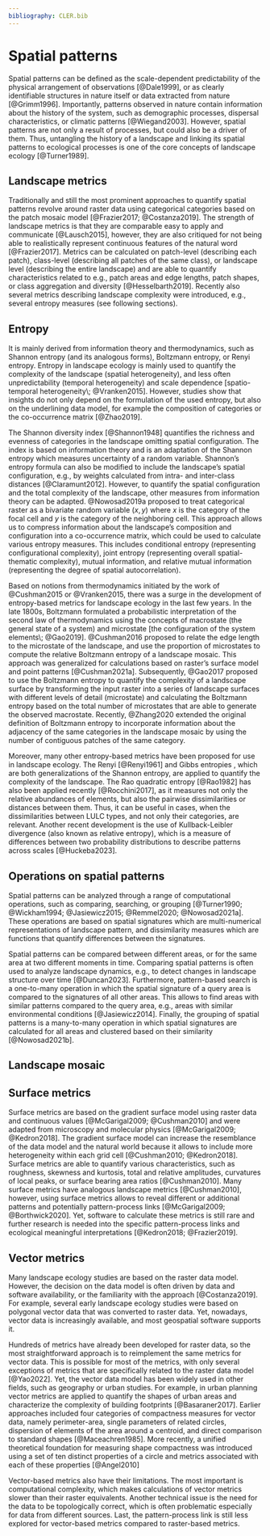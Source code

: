```yaml
---
bibliography: CLER.bib
---
```


<!-- Person responsible: Nowosad, Bosch, Hesselbarth -->

<!-- jn: should we reference software packages here (or in Software) when they implement the methods we discuss? -->
<!-- MH: I think we decided to not reference software here but in a separate section -->
<!-- MH: Alternatively, if we move the software section to the beginning, we could reference software here -->

# Spatial patterns

<!-- Spatial patterns are a fundamental concept not only in landscape ecology, but also in many other fields, such as geography, biology, urban planning, and even medical studies. -->
Spatial patterns can be defined as the scale-dependent predictability of the physical arrangement of observations [@Dale1999], or as clearly identifiable structures in nature itself or data extracted from nature [@Grimm1996].
Importantly, patterns observed in nature contain information about the history of the system, such as demographic processes, dispersal characteristics, or climatic patterns [@Wiegand2003].
However, spatial patterns are not only a result of processes, but could also be a driver of them.
Thus, untangling the history of a landscape and linking its spatial patterns to ecological processes is one of the core concepts of landscape ecology [@Turner1989].

## Landscape metrics
<!-- Hesselbarth -->

Traditionally and still the most prominent approaches to quantify spatial patterns revolve around raster data using categorical categories based on the patch mosaic model [@Frazier2017; @Costanza2019].
The strength of landscape metrics is that they are comparable easy to apply and communicate [@Lausch2015], however, they are also critiqued for not being able to realistically represent continuous features of the natural word [@Frazier2017].
Metrics can be calculated on patch-level (describing each patch), class-level (describing all patches of the same class), or landscape level (describing the entire landscape) and are able to quantify characteristics related to e.g., patch areas and edge lengths, patch shapes, or class aggregation and diversity [@Hesselbarth2019].
Recently also several metrics describing landscape complexity were introduced, e.g., several entropy measures (see following sections).

<!-- https://github.com/r-spatialecology/landcapemetrics -->
<!-- https://fragstats.org/ -->

## Entropy
<!-- Nowosad, Bosch -->

<!-- jn: should we use equations here? -->
<!-- MH: Personally, I think if possible not -->

<!-- jn: ask T. Stepinski for review of this section later -->

It is mainly derived from information theory and thermodynamics, such as Shannon entropy (and its analogous forms), Boltzmann entropy, or Renyi entropy.
Entropy in landscape ecology is mainly used to quantify the complexity of the landscape (spatial heterogeneity), and less often unpredictability (temporal heterogeneity) and scale dependence [spatio-temporal heterogeneity\; @Vranken2015].
However, studies show that insights do not only depend on the formulation of the used entropy, but also on the underlining data model, for example the composition of categories or the co-occurrence matrix [@Zhao2019].

The Shannon diversity index [@Shannon1948] quantifies the richness and evenness of categories in the landscape omitting spatial configuration.
The index is based on information theory and is an adaptation of the Shannon entropy which measures uncertainty of a random variable.
Shannon's entropy formula can also be modified to include the landscape's spatial configuration, e.g., by weights calculated from intra- and inter-class distances [@Claramunt2012].
However, to quantify the spatial configuration and the total complexity of the landscape, other measures from information theory can be adapted.
@Nowosad2019a proposed to treat categorical raster as a bivariate random variable $(x,y)$ where $x$ is the category of the focal cell and $y$ is the category of the neighboring cell.
This approach allows us to compress information about the landscape's composition and configuration into a co-occurrence matrix, which could be used to calculate various entropy measures.
This includes conditional entropy (representing configurational complexity), joint entropy (representing overall spatial-thematic complexity), mutual information, and relative mutual information (representing the degree of spatial autocorrelation).

<!-- https://github.com/r-spatialecology/landcapemetrics -->

Based on notions from thermodynamics initiated by the work of @Cushman2015 or @Vranken2015, there was a surge in the development of entropy-based metrics for landscape ecology in the last few years.
In the late 1800s, Boltzmann formulated a probabilistic interpretation of the second law of thermodynamics using the concepts of macrostate (the general state of a system) and microstate [the configuration of the system elements\; @Gao2019]. <!-- REF -->
@Cushman2016 proposed to relate the edge length to the microstate of the landscape, and use the proportion of microstates to compute the relative Boltzmann entropy of a landscape mosaic.
This approach was generalized for calculations based on raster's surface model and point patterns [@Cushman2021a].
Subsequently, @Gao2017 proposed to use the Boltzmann entropy to quantify the complexity of a landscape surface by transforming the input raster into a series of landscape surfaces with different levels of detail (microstate) and calculating the Boltzmann entropy based on the total number of microstates that are able to generate the observed macrostate.
Recently, @Zhang2020 extended the original definition of Boltzmann entropy to incorporate information about the adjacency of the same categories in the landscape mosaic by using the number of contiguous patches of the same category.

<!-- https://jakubnowosad.com/bespatial/ -->

<!--
The relations between the Shannon entropy and the Boltzmann entropy and their interpretations in landscape ecology are the subject of ongoing discussion.
@Stepinski2022 and @Huckeba2023 showed that the Shannon entropy is a general form of entropy, and other entropies, including the Boltzmann entropy, could be derived as specific applications of the Shannon entropy.
They argue that the newly proposed entropy measures inspired by the Boltzmann equation have no connotation to statistical mechanics and thermodynamics.
Thus, more research is needed to understand the relations between the entropy measures and how they relate to the environmental processes.
-->

Moreover, many other entropy-based metrics have been proposed for use in landscape ecology.
The Renyi [@Renyi1961] and Gibbs entropies <!-- REF -->, which are both generalizations of the Shannon entropy, are applied to quantify the complexity of the landscape.
The Rao quadratic entropy [@Rao1982] has also been applied recently [@Rocchini2017], as it measures not only the relative abundances of elements, but also the pairwise dissimilarities or distances between them.
Thus, it can be useful in cases, when the dissimilarities between LULC types, and not only their categories, are relevant.
Another recent development is the use of Kullback-Leibler divergence (also known as relative entropy), which is a measure of differences between two probability distributions to describe patterns across scales [@Huckeba2023].

<!-- Kolmogorov, etc. -->
<!--@Konrad2023; Juhász-Nagy’s information theory-based functions;  https://cran.r-project.org/web/packages/LandComp/index.html -->
<!-- "Fractal dimension seems directly related to entropy." @cushmanThermodynamicsLandscapeEcology2015a -->

## Operations on spatial patterns

Spatial patterns can be analyzed through a range of computational operations, such as comparing, searching, or grouping [@Turner1990; @Wickham1994; @Jasiewicz2015; @Remmel2020; @Nowosad2021a].
These operations are based on spatial signatures which are multi-numerical representations of landscape pattern, and dissimilarity measures which are functions that quantify differences between the signatures.

Spatial patterns can be compared between different areas, or for the same area at two different moments in time.
Comparing spatial patterns is often used to analyze landscape dynamics, e.g., to detect changes in landscape structure over time [@Duncan2023].
Furthermore, pattern-based search is a one-to-many operation in which the spatial signature of a query area is compared to the signatures of all other areas.
This allows to find areas with similar patterns compared to the query area, e.g., areas with similar environmental conditions [@Jasiewicz2014].
Finally, the grouping of spatial patterns is a many-to-many operation in which spatial signatures are calculated for all areas and clustered based on their similarity [@Nowosad2021b].

<!-- https://github.com/Nowosad/motif/ -->
<!-- https://jakubnowosad.com/spquery/ -->
<!-- FOSS4G Europe pap? -->

## Landscape mosaic
<!-- Bosch -->

<!-- https://doi.org/10.1371/journal.pone.0304215 -->

## Surface metrics
<!-- Bosch, Hesselbarth -->

Surface metrics are based on the gradient surface model using raster data and continuous values [@McGarigal2009; @Cushman2010] and were adapted from microscopy and molecular physics [@McGarigal2009; @Kedron2018].
The gradient surface model can increase the resemblance of the data model and the natural world because it allows to include more heterogeneity within each grid cell [@Cushman2010; @Kedron2018].
Surface metrics are able to quantify various characteristics, such as roughness, skewness and kurtosis, total and relative amplitudes, curvatures of local peaks, or surface bearing area ratios [@Cushman2010].
Many surface metrics have analogous landscape metrics [@Cushman2010], however, using surface metrics allows to reveal different or additional patterns and potentially pattern-process links [@McGarigal2009; @Borthwick2020].
Yet, software to calculate these metrics is still rare and further research is needed into the specific pattern-process links and ecological meaningful interpretations [@Kedron2018; @Frazier2019].
<!-- MH: What about Spectral and Wavelet Analysis?

<!-- https://www.digitalsurf.com/free-trial/ -->
<!-- https://github.com/bioXgeo/geodiv -->

## Vector metrics
<!-- Nowosad, Hesselbarth -->

<!-- jn: ask T. Matuszek for review of this section later -->

Many landscape ecology studies are based on the raster data model.
However, the decision on the data model is often driven by data and software availability, or the familiarity with the approach [@Costanza2019].
<!-- Most LULC maps are provided as raster as they often related to underlying remote sensing products. -->
For example, several early landscape ecology studies were based on polygonal vector data that was converted to raster data. <!-- REF -->
Yet, nowadays, vector data is increasingly available, and most geospatial software supports it.

Hundreds of metrics have already been developed for raster data, so the most straightforward approach is to reimplement the same metrics for vector data.
This is possible for most of the metrics, with only several exceptions of metrics that are specifically related to the raster data model [@Yao2022].
Yet, the vector data model has been widely used in other fields, such as geography or urban studies.
For example, in urban planning vector metrics are applied to quantify the shapes of urban areas and characterize the complexity of building footprints [@Basaraner2017].
Earlier approaches included four categories of compactness measures for vector data, namely perimeter-area, single parameters of related circles, dispersion of elements of the area around a centroid, and direct comparison to standard shapes [@Maceachren1985].
More recently, a unified theoretical foundation for measuring shape compactness was introduced using a set of ten distinct properties of a circle and metrics associated with each of these properties [@Angel2010]

Vector-based metrics also have their limitations.
The most important is computational complexity, which makes calculations of vector metrics slower than their raster equivalents.
<!-- MH: What does topologically correct mean?-->
Another technical issue is the need for the data to be topologically correct, which is often problematic especially for data from different sources.
Last, the pattern-process link is still less explored for vector-based metrics compared to raster-based metrics.

<!-- https://github.com/r-spatialecology/vectormetrics -->
